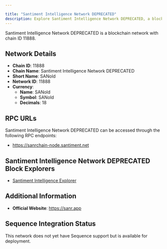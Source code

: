```yaml
---

title: "Santiment Intelligence Network DEPRECATED"
description: Explore Santiment Intelligence Network DEPRECATED, a blockchain network with chain ID 11888. Learn about its native currency, SANold, and how to interact with the network.
---
```




Santiment Intelligence Network DEPRECATED is a blockchain network with chain ID 11888.

## Network Details

- **Chain ID**: 11888
- **Chain Name**: Santiment Intelligence Network DEPRECATED
- **Short Name**: SANold
- **Network ID**: 11888
- **Currency**: 
  - **Name**: SANold
  - **Symbol**: SANold
  - **Decimals**: 18

## RPC URLs

Santiment Intelligence Network DEPRECATED can be accessed through the following RPC endpoints:

- https://sanrchain-node.santiment.net

## Santiment Intelligence Network DEPRECATED Block Explorers

- [Santiment Intelligence Explorer](https://app-explorer-pos.sanr.app)

## Additional Information

- **Official Website**: https://sanr.app

## Sequence Integration Status

This network does not yet have Sequence support but is available for deployment.
